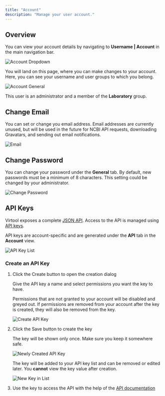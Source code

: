 ```yaml
---
title: "Account"
description: "Manage your user account."
---
```


## Overview

You can view your account details by navigating to **Username | Account** in the main
navigation bar.

![Account Dropdown](./nav.png?url)

You will land on this page, where you can make changes to your account. Here, you can see
your username and user groups to which you belong.

![Account General](./general.png?url)

This user is an administrator and a member of the **Laboratory** group.

## Change Email

You can set or change you email address. Email addresses are currently unused, but will be
used in the future for NCBI API requests, downloading Gravatars, and sending out email
notifications.

![Email](./email.png?url)

## Change Password

You can change your password under the **General** tab. By default, new passwords must be
a minimum of 8 characters. This setting could be changed by your administrator.

![Change Password](./password.png?url)

## API Keys

Virtool exposes a complete [JSON API](/docs/developer/api/account/). Access to the API is
managed using [API keys](/docs/developer/api/authentication/).

API keys are account-specific and are generated under the **API** tab in the **Account**
view.

![API Key List](./empty.png?url)

### Create an API Key

1. Click the <DummyButton icon="key">Create</DummyButton> button to open the creation
   dialog

   Give the API key a name and select permissions you want the key to have.

   Permissions that are not granted to your account will be disabled and greyed out. If permissions are removed from your account after the key is created, they will also be removed from the key.

   ![Create API Key](./filled.png?url)

2. Click the <DummyButton icon="save">Save</DummyButton> button to create the key

   The key will be shown only once. Make sure you keep it somewhere safe.

   ![Newly Created API Key](./new.png?url)

   The key will be added to your API key list and can be removed or edited later. You
   **cannot** view the key value after creation.

   ![New Key in List](./list.png?url)

3. Use the key to access the API with the help of the [API documentation](/docs/developer/api)
